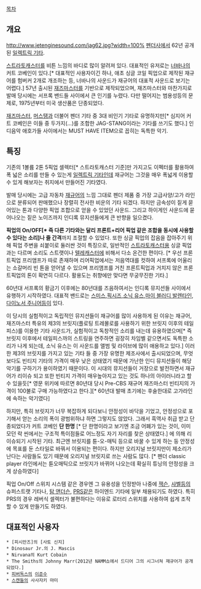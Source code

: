 [[목차]]

== 개요 ==
http://www.jetenginesound.com/jag62.jpg?width=100%
[[펜더]]사에서 62년 공개된 [[일렉트릭 기타]]. 

[[스트라토캐스터]]를 비튼 느낌의 바디로 많이 알려져 있다. 대표적인 유저로는 [[너바나]]의 커트 코베인이 있다.[* 대표적인 사용자이긴 하나, 애초 싱글 코일 픽업으로 제작된 재규어를 험버커 2개로 개조하는 등, 너바나의 사운드가 재규어의 대표적 사운드로 보기는 어렵다.] 57년 출시된 [[재즈마스터]]를 기반으로 제작되었으며, 재즈마스터와 마찬가지로 발매 당시에는 서프록 밴드들 사이에서 큰 인기를 누렸다. 다만 떨어지는 범용성등의 문제로, 1975년부터 미국 생산품은 단종되었다. 

[[재즈마스터]], [[머스탱]]과 더불어 펜더 기타 중 3대 비인기 기타로 유명하지만[* 심지어 커트 코베인은 이들 중 두가지(...)를 조합한 JAG-STANG이라는 기타를 쓰기도 했다.] 인디음악 애호가들 사이에서는 MUST HAVE ITEM으로 꼽히는 독특한 악기.

== 특징 ==
기존의 1볼륨 2톤 5픽업 셀렉터[* 스트라토캐스터 기준]만 가지고도 이펙터를 활용하여 폭 넓은 소리를 만들 수 있는게 [[일렉트릭 기타]]인데 재규어는 그것을 매우 폭넓게 이용할 수 있게 해보자는 취지에서 만들어진 기타였다. 

발매 당시에는 고급 자동차 [[재규어]]의 느낌 그대로 펜더 제품 중 가장 고급사양/고가 라인으로 분류되어 판매했으나 장렬히 전사한 비운의 기타 되겠다. 하지만 금속성이 짙게 묻어있는 톤과 다양한 픽업 조합으로 얻을 수 있었던 사운드. 그리고 하이게인 사운드에 묻어나오는 짙은 노이즈까지 인디록 뮤지션들에게 큰 반향을 일으켰다.

'''픽업의 On/OFF[* 즉 다른 기타와는 달리 프론트+리어 픽업 같은 조합을 동시에 사용할 수 있다는 소리]나 줄 간격'''까지 조절할 수 있었다. 또한 싱글 픽업의 잡음을 잡아주기 위해 픽업 주변을 쇠붙이로 둘러싼 것이 특징으로, 일반적인 [[스트라토캐스터]]용 싱글 픽업과는 다르며 소리도 스트랫이나 [[텔레캐스터]]에 비해서 다소 온건한 편이다. [* 우선 프론트픽업 프리앰프가 따로 존재하며 리어픽업에서는 저음역대를 컷하여 서프록에 어울리는 소갈머리 빈 톤을 얻어낼 수 있으며 프리앰프를 거친 프론트픽업과 거치지 않은 프론트픽업의 톤이 확연히 다르다. 활용도는 취향에만 맞다면 무궁무진한 기타.]

60년대 서프록의 황금기 이후에는 80년대를 즈음하여서는 인디록 뮤지션들 사이에서 유행하기 시작하였다. 대표적 밴드로는 [[스미스]],[[픽시즈]],[[소닉 유스]],[[마이 블러디 발렌타인]],[[다이노서 주니어]]등이 있다.

이 당시의 실험적이고 독립적인 뮤지션들이 재규어를 많이 사용하게 된 이유는 재규어,재즈마스터 특유의 제3의 브릿지(플로팅 트레몰로를 사용하기 위한 브릿지 이후의 테일피스)를 이용한 기타 사운드가, 실험적이고 독창적인 소리를 내는데 유용하였으며[* 즉 브릿지 이후에서 테일피스까의 스트링을 연주하면 굉장히 차임벨 같으면서도 독특한 소리가 나게 되는데, 소닉 유스는 이 사운드를 앨범 및 라이브에 많이 애용하고 있다.] 이러한 제3의 브릿지를 가지고 있는 기타 들 중 가장 유명한 제조사에서 출시되었으며, 무엇보다도 빈티지 기타의 가격이 매우 낮은 상태였기 때문에 가난한 인디 뮤지션들이 해당 악기를 구하기가 용이하였기 때문이다. 이 시대의 뮤지션들이 거장으로 발전하면서 재규어가 리이슈 되고 또한 빈티지 가격이 매우높아지고 있는 것도 하나의 아이러니라고 할 수 있을듯[* 영문 위키에 따르면 80년대 당시 Pre-CBS 재규어 재즈마스터 빈티지의 가격이 100불로 구매 가능하였다고 한다.][* 60년대 발매 초기에는 후술한대로 고가라인에 속하는 악기였다]

하지만, 특히 브릿지가 너무 복잡하게 되다보니 안정성이 바닥을 기었고, 안정성으로 포기해서 얻는 소리의 폭이 광범위하냐 하면 그렇지도 않았다. 그래서 흑역사 취급 받고 단종되었다가 커트 코베인 '''단 한명''' [* 단 한명이라고 보기엔 조금 어폐가 있는 것이, 이미 모던 락 씬에서는 구조적 특이점들로 어느정도 자기 자리를 찾은 상태였다.] 에 의해 리이슈되기 시작된 기타. 최근엔 브릿지를 튠-오-매틱 등으로 바꿀 수 있게 하는 둥 안정성에 목표를 둔 스타일로 바꿔서 이용되는 편이다. 하지만 오리지널 브릿지만이 제소리가 난다는 사람들도 있기 때문에 오리지널 브릿지로 쓰는 사람도 많다. [* 펜더 classic player 라인에서는 튠오매틱으로 브릿지가 바뀌어 나오는데 확실히 튜닝의 안정성을 크게 상승하였다]

픽업 On/Off 스위치 시스템 같은 경우엔 그 유용성을 인정받아 나중에 [[잭슨]], [[샤벨]]등의 슈퍼스트랫 기타나, [[탐 앤더슨]], [[PRS]]같은 하이엔드 기타에 일부 채용되기도 하였다. 특히 PRS의 경우 레버식 셀렉터가 불편하다는 이유로 로터리 스위치를 사용하여 쉽게 조작할 수 있게 만들기도 하였다.

== 대표적인 사용자 ==
 * [피시만즈]의 [사토 신지]
 * Dinosaur Jr.의 J. Mascis
 * Nirvana의 Kurt Cobain
 * The Smiths의 Johnny Marr(2012년 NAMM쇼에서 드디어 그의 시그너쳐 재규어가 공개되었다.]
 * [[피버독스]]의 [[이준수]]
 * [[스캔들]]의 사사자키 마미
